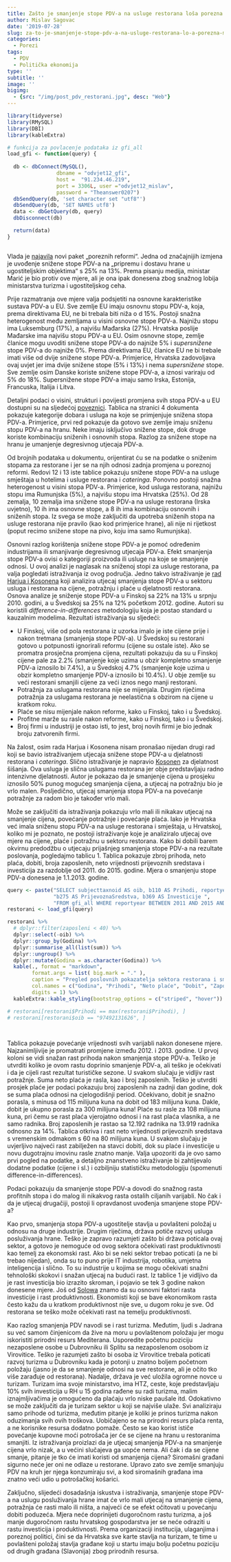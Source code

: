 ```yaml
---
title: Zašto je smanjenje stope PDV-a na usluge restorana loša porezna mjera?
author: Mislav Sagovac
date: '2019-07-28'
slug: za-to-je-smanjenje-stope-pdv-a-na-usluge-restorana-lo-a-porezna-mjera
categories:
  - Porezi
tags:
  - PDV
  - Politička ekonomija
type: ''
subtitle: ''
image: ''
bigimg: 
  - {src: "/img/post_pdv_restorani.jpg", desc: "Web"}
---
```


```r

library(tidyverse)
library(RMySQL)
library(DBI)
library(kableExtra)

# funkcija za povlacenje podataka iz gfi_all
load_gfi <- function(query) {
  
  db <- dbConnect(MySQL(),
                dbname = "odvjet12_gfi", 
                host =  "91.234.46.219", 
                port = 3306L, user ="odvjet12_mislav", 
                password = "Theanswer0207")
  dbSendQuery(db, 'set character set "utf8"')
  dbSendQuery(db, 'SET NAMES utf8')
  data <- dbGetQuery(db, query)
  dbDisconnect(db)

  return(data)
}



```

Vlada je [najavila]( https://www.jutarnji.hr/vijesti/hrvatska/analiza-porezne-reforme-plenkovicev-paket-od-37-milijardi-ugostiteljima-pdv-13-posto-olaksice-mladima-skuplji-sokovi-alkohol-i-cigarete/9170717/) novi paket „poreznih reformi“. Jedna od značajnijih izmjena je uvođenje snižene stope PDV-a na „pripremu i dostavu hrane u ugostiteljskim objektima“ s 25% na 13%. Prema pisanju medija, ministar Marić je bio protiv ove mjere, ali je ona ipak donesena zbog snažnog lobija ministarstva turizma i ugostiteljskog ceha. 

Prije razmatranja ove mjere valja podsjetiti na osnovne karakteristike sustava PDV-a u EU. Sve zemlje EU imaju osnovnu stopu PDV-a, koja, prema direktivama EU, ne bi trebala biti niža o d 15%. Postoji snažna heterogenost među zemljama u visini osnovne stope PDV-a. Najnižu stopu ima Luksemburg (17%), a najvišu Mađarska (27%). Hrvatska poslije Mađarske ima najvišu stopu PDV-a u EU. Osim osnovne stope, zemlje članice mogu uvoditi snižene stope PDV-a do najniže 5% i *supersnižene* stope PDV-a do najniže 0%. Prema direktivama EU, članice EU ne bi trebale imati više od dvije snižene stope PDV-a. Primjerice, Hrvatska zadovoljava ovaj uvjet jer ima dvije snižene stope (5% i 13%) i nema *supersnižene* stope. Sve zemlje osim Danske koriste snižene stope PDV-a, a iznosi variraju od 5% do 18%. Supersnižene stope PDV-a imaju samo Irska, Estonija, Francuska, Italija i Litva.

Detaljni podaci o visini, strukturi i povijesti promjena svih stopa PDV-a u EU dostupni su na sljedećoj [poveznici](https://ec.europa.eu/taxation_customs/sites/taxation/files/resources/documents/taxation/vat/how_vat_works/rates/vat_rates_en.pdf). Tablica na stranici 4 dokumenta pokazuje kategorije dobara i usluga na koje se primjenjuje snižena stopa PDV-a. Primjerice, prvi red pokazuje da gotovo sve zemlje imaju sniženu stopu PDV-a na hranu. Neke imaju isključivo snižene stope, dok druge koriste kombinaciju sniženih i osnovnih stopa. Razlog za snižene stope na hranu je umanjenje degresivnog utjecaja PDV-a. 

Od brojnih podataka u dokumentu, orijentirat ću se na podatke o sniženim stopama za restorane i jer se na njih odnosi zadnja promjena u poreznoj reformi. Redovi 12 i 13 iste tablice pokazuju snižene stope PDV-a na usluge smještaja u hotelima i usluge restorana i *cateringa*. Ponovno postoji snažna heterogenost u visini stopa PDV-a. Primjerice, kod usluga restorana, najnižu stopu ima Rumunjska (5%), a najvišu stopu ima Hrvatska (25%). Od 28 zemalja, 10 zemalja ima snižene stope PDV-a na usluge restorana (Irska uvjetno), 10 ih ima osnovne stope, a 8 ih ima kombinaciju osnovnih i sniženih stopa. Iz svega se može zaključiti da upotreba sniženih stopa na usluge restorana nije pravilo (kao kod primjerice hrane), ali nije ni rijetkost (poput recimo snižene stope na pivo, koju ima samo Rumunjska). 

Osnovni razlog korištenja snižene stope PDV-a je pomoć određenim industrijama ili smanjivanje degresivnog utjecaja PDV-a. Efekt smanjenja stope PDV-a ovisi o kategoriji proizvoda ili usluge na koje se smanjenje odnosi. U ovoj analizi je naglasak na sniženoj stopi za usluge restorana, pa  valja pogledati istraživanja iz ovog područja. Jedno takvo istraživanje je [rad Harjua i Kosonena]( https://www.iipf.org/papers/Harju-The_inefficiency_of_reduced_VAT_rates-105.pdf?db_name=IIPF69&paper_id=270) koji analizira utjecaj smanjenja stope PDV-a u sektoru usluga i restorana na cijene, potražnju i plaće u djelatnosti restorana. Osnova analize je sniženje stope PDV-a u Finskoj sa 22% na 13% u srpnju 2010. godini, a u Švedskoj sa 25% na 12% početkom 2012. godine. Autori su koristili *difference-in-differences* metodologiju koja je postao standard u kauzalnim modelima. Rezultati istraživanja su sljedeći:

-	U Finskoj, više od pola restorana iz uzorka imalo je iste cijene prije i nakon tretmana (smanjenja stope PDV-a). U Švedskoj su restorani gotovo u potpunosti ignorirali reformu (cijene su ostale iste). Ako se promatra prosječna promjena cijena, rezultati pokazuju da su u Finskoj cijene pale za 2.2% (smanjenje koje uzima u obzir kompletno smanjenje PDV-a iznosilo bi 7.4%), a u Švedskoj 4.7% (smanjenje koje uzima u obzir kompletno smanjenje PDV-a iznosilo bi 10.4%). U obje zemlje su veći restorani smanjili cijene za veći iznos nego manji restorani.
-	Potražnja za uslugama restorana nije se mijenjala. Drugim riječima potražnja za uslugama restorana je neelastična s obzirom na cijene u kratkom roku.
-	Plaće se nisu mijenjale nakon reforme, kako u Finskoj, tako i u Švedskoj.
-	Profitne marže su rasle nakon reforme, kako u Finskoj, tako i u Švedskoj.
-	Broj firmi u industriji je ostao isti, to jest, broj novih firmi je bio jednak broju zatvorenih firmi.

Na žalost, osim rada Harjua i Kosonena nisam pronašao nijedan drugi rad koji se bavio istraživanjem utjecaja snižene stope PDV-a u djelatnosti restorana i *cateringa*.  Slično istraživanje je napravio [Kosonen]( https://www.researchgate.net/publication/228280616_What_Was_Actually_Cut_in_the_Barbers'_VAT_Cut) za djelatnost šišanja. Ova usluga je slična uslugama restorana jer obje predstavljaju radno intenzivne djelatnosti. Autor je pokazao da je smanjenje cijena u prosjeku iznosilo 50% punog mogućeg smanjenja cijena, a utjecaj na potražnju bio je vrlo malen. Posljedično, utjecaj smanjenja stopa PDV-a na povećanje potražnje za radom bio je također vrlo mali.

Može se zaključiti da istraživanja pokazuju vrlo mali ili nikakav utjecaj na smanjenje cijena,  povećanje potražnje i povećanje plaća. Iako je Hrvatska već imala sniženu stopu PDV-a na usluge restorana i smještaja, u Hrvatskoj, koliko mi je poznato, ne postoji istraživanje koje je analiziralo utjecaj ove mjere na cijene, plaće i potražnu u sektoru restorana. Kako bi dobili barem okvirnu predodžbu o utjecaju prijašnjeg smanjenja stope PDV-a na rezultate poslovanja, pogledajmo tablicu 1. Tablica pokazuje zbroj prihoda, neto plaća, dobiti, broja zaposlenih, neto vrijednosti prijevoznih sredstava i investicija za razdoblje od 2011. do 2015. godine. Mjera o smanjenju stope PDV-a donesena je 1.1.2013. godine.

```r
query <- paste("SELECT subjecttaxnoid AS oib, b110 AS Prihodi, reportyear AS Godina, b120 AS Place, b151 AS Dobit, employeecounteop AS Zaposleni, ", 
               "b275 AS PrijevoznaSredstva, b369 AS Investicije ",
               "FROM gfi_all WHERE reportyear BETWEEN 2011 AND 2015 AND nacerev24 = '5610'")
restorani <- load_gfi(query)

restorani %>%
  # dplyr::filter(zaposleni < 40) %>%
  dplyr::select(-oib) %>%
  dplyr::group_by(Godina) %>%
  dplyr::summarise_all(list(sum)) %>%
  dplyr::ungroup() %>%
  dplyr::mutate(Godina = as.character(Godina)) %>% 
  kable(., format = "markdown",
        format.args = list( big.mark = "." ),
        caption = "Pregled poslovnih pokazatelja sektora restorana i smještaja",
        col.names = c("Godina", "Prihodi", "Neto plaće", "Dobit", "Zaposleni", "Prijevozna sredstva", "Investicije"),
        digits = 1) %>%
  kableExtra::kable_styling(bootstrap_options = c("striped", "hover"))

# restorani[restorani$Prihodi == max(restorani$Prihodi), ]
# restorani[restorani$oib == "97492131626", ]

  
```

Tablica pokazuje povećanje vrijednosti svih varijabli nakon donesene mjere. Najzanimljivije je promatrati promjene između 2012. i 2013. godine. U prvoj koloni se vidi snažan rast prihoda nakon smanjenja stope PDV-a. Teško je utvrditi koliko je ovom rastu doprinio smanjenje PDV-a, ali teško je očekivati i da je cijeli rast rezultat turističke sezone. U svakom slučaju je vidljiv rast potražnje. Suma neto plaća je rasla, kao i broj zaposlenih. Teško je utvrditi prosjek plaće jer podaci pokazuju broj zaposlenih na zadnji dan godine, dok se suma plaća odnosi na cjelogodišnji period. Očekivano, dobit je snažno porasla, s minusa od 115 milijuna kuna na dobit od 183 milijuna kuna. Dakle, dobit je ukupno porasla za 300 milijuna kuna! Plaće su rasle za 108 milijuna kuna, pri čemu se rast plaća vjerojatno odnosi i na rast plaća vlasnika, a ne samo radnika. Broj zaposlenih je rastao sa 12.192 radnika na 13.919 radnika odnosno za 14%. Tablica otkriva i rast neto vrijednosti prijevoznih sredstava s vremenskim odmakom s 60 na 80 milijuna kuna. U svakom slučaju je uvjerljivo najveći rast zabilježen na stavci dobiti, dok su plaće i investicije u novu dugotrajnu imovinu rasle znatno manje. Valja upozoriti da je ovo samo prvi pogled na podatke, a detaljno znanstveno istraživanje bi zahtijevalo dodatne podatke (cijene i sl.) i ozbiljniju statističku metodologiju (spomenuti difference-in-differences).

Podaci pokazuju da smanjenje stope PDV-a dovodi do snažnog rasta profitnih stopa i do malog ili nikakvog rasta ostalih ciljanih varijabli. No čak i da je utjecaj drugačiji, postoji li opravdanost uvođenja smanjene stope PDV-a?

Kao prvo, smanjenja stopa PDV-a ugostitelje stavlja u povlašteni položaj u odnosu na druge industrije. Drugim riječima, država potiče razvoj usluga posluživanja hrane. Teško je zapravo razumjeti zašto bi država poticala ovaj sektor, a gotovo je nemoguće od ovog sektora očekivati rast produktivnosti kao temelj za ekonomski rast. Ako bi se neki sektor trebao poticati (a ne bi trebao nijedan), onda su to puno prije IT industrija, robotika, umjetna inteligencija i slično. To su industrije u kojima se mogu očekivati snažni tehnološki skokovi i snažan utjecaj na budući rast. Iz tablice 1 je vidljivo da je rast investicija bio izrazito skroman, i pojavio se tek 3 godine nakon donesene mjere. Još od [Solowa](http://piketty.pse.ens.fr/files/Solow1956.pdf) znamo da su osnovni faktori rasta investicije i rast produktivnosti. Ekonomisti koji se bave ekonomikom rasta često kažu da u kratkom produktivnost nije sve, u dugom roku je sve. Od restorana se teško može očekivati rast na temelju produktivnosti.

Kao razlog smanjenja PDV navodi se i rast turizma. Međutim, ljudi s Jadrana su već samom činjenicom da žive na moru u povlaštenom položaju jer mogu iskoristiti prirodni resurs Mediterana. Usporedite početnu poziciju nezaposlene osobe u Dubrovniku ili Splitu sa nezaposlenom osobom iz Virovitice. Teško je razumjeti zašto bi osoba iz Virovitice trebala poticati razvoj turizma u Dubrovniku kada je potonji u znatno boljem početnom položaju (jasno je da se smanjenje odnosi na sve restorane, ali je očito tko više zarađuje od restorana). Nadalje, država je već uložila ogromne novce u turizam. Turizam ima svoje ministarstvo, ima HTZ, ceste, koje predstavljaju 10% svih investicija u RH u 15 godina rađene su radi turizma, malim iznajmljivačima je omogućeno da plaćaju vrlo niske paušale itd. Odokativno se može zaključiti da je turizam sektor u koji se najviše ulaže. Svi analiziraju samo prihode od turizma, međutim pitanje je koliki je prinos turizma nakon oduzimanja svih ovih troškova. Uobičajeno se na prirodni resurs plaća renta, a ne korisnike resursa dodatno pomaže.
Često se kao korist ističe povećanje kupovne moći potrošača jer će se cijene na hranu u restoranima smanjiti. Iz istraživanja proizlazi da je utjecaj smanjenja PDV-a na smanjenje cijena vrlo nizak, a u većini slučajeva ga uopće nema. Ali čak i da se cijene smanje, pitanje je tko će imati koristi od smanjenja cijena? Siromašni građani sigurno neće jer oni ne odlaze u restorane. Upravo zato sve zemlje smanjuju PDV na kruh jer njega konzumiraju svi, a kod siromašnih građana ima znatno veći udio u potrošačkoj košarici.

Zaključno, slijedeći dosadašnja iskustva i istraživanja, smanjenje stope PDV-a na uslugu posluživanja hrane imat će vrlo mali utjecaj na smanjenje cijena, potražnja će rasti malo ili ništa, a najveći će se efekt očitovati u povećanju dobiti poduzeća. Mjera neće doprinijeti dugoročnom rastu turizma, a još manje dugoročnom rastu hrvatskog gospodarstva jer se neće odraziti u rastu investicija i produktivnosti. Prema organizaciji institucija, ulaganjima i poreznoj politici, čini se da Hrvatska sve karte stavlja na turizam, te time u povlašteni položaj stavlja građane koji u startu imaju bolju početnu poziciju od drugih građana (Slavonija) zbog prirodnih resursa.